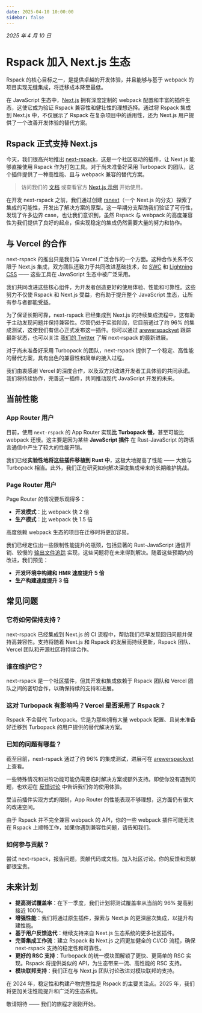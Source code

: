 ```yaml
---
date: 2025-04-10 10:00:00
sidebar: false
---
```


_2025 年 4 月 10 日_

# Rspack 加入 Next.js 生态

Rspack 的核心目标之一，是提供卓越的开发体验，并且能够与基于 webpack 的项目实现无缝集成，将迁移成本降至最低。

在 JavaScript 生态中，[Next.js](https://nextjs.org/) 拥有深度定制的 webpack 配置和丰富的插件生态，这使它成为验证 Rspack 兼容性和健壮性的理想选择。通过将 Rspack 集成到 Next.js 中，不仅展示了 Rspack 在复杂项目中的适用性，还为 Next.js 用户提供了一个改善开发体验的替代方案。

## Rspack 正式支持 Next.js

今天，我们很高兴地推出 [next-rspack](https://www.npmjs.com/package/next-rspack)，这是一个社区驱动的插件，让 Next.js 能够直接使用 Rspack 作为打包工具。对于尚未准备好采用 Turbopack 的团队，这个插件提供了一种高性能、且与 webpack 兼容的替代方案。

> 访问我们的 [文档](/guide/tech/next) 或查看官方 [Next.js 示例](https://github.com/vercel/next.js/tree/canary/examples/with-rspack) 开始使用。

在开发 next-rspack 之前，我们通过创建 [rsnext](https://github.com/ScriptedAlchemy/rsnext/tree/rspack)（一个 Next.js 的分支）探索了集成的可能性，开发出了解决方案的原型。这一早期分支帮助我们验证了可行性，发现了许多边界 case，也让我们意识到，虽然 Rspack 与 webpack 的高度兼容性为我们提供了良好的起点，但实现稳定的集成仍然需要大量的努力和协作。

## 与 Vercel 的合作

next-rspack 的推出只是我们与 Vercel 广泛合作的一个方面。这种合作关系不仅限于 Next.js 集成，双方团队还致力于共同改进基础技术，如 [SWC](https://swc.rs/) 和 [Lightning CSS](https://lightningcss.dev/) —— 这些工具在 JavaScript 生态中被广泛采用。

我们共同改进这些核心组件，为开发者创造更好的使用体验、性能和可靠性。这些努力不仅使 Rspack 和 Next.js 受益，也有助于提升整个 JavaScript 生态，让所有参与者都能受益。

为了保证长期可靠，next-rspack 已经集成到 Next.js 的持续集成流程中，这有助于主动发现问题并保持兼容性。尽管仍处于实验阶段，它目前通过了约 96% 的集成测试，这使我们有信心正式发布这一插件。你可以通过 [arewerspackyet](https://www.arewerspackyet.com/) 跟踪最新状态，也可以关注 [我们的 Twitter](https://x.com/rspack_dev) 了解 next-rspack 的最新进展。

对于尚未准备好采用 Turbopack 的团队，next-rspack 提供了一个稳定、高性能的替代方案，具有出色的兼容性和简单的接入过程。

我们由衷感谢 Vercel 的深度合作，以及双方对改进开发者工具体验的共同承诺。我们将持续协作，完善这一插件，共同推动现代 JavaScript 开发的未来。

## 当前性能

### App Router 用户

目前，使用 `next-rspack` 的 App Router 实现**比 Turbopack 慢**，甚至可能比 webpack 还慢。这主要是因为某些 **JavaScript 插件** 在 Rust-JavaScript 的跨语言通信中产生了较大的性能开销。

我们已经**实验性地将这些插件移植到 Rust 中**，这极大地提高了性能 —— 大致与 Turbopack 相当。此外，我们正在研究如何解决深度集成带来的长期维护挑战。

### Page Router 用户

Page Router 的情况要乐观得多：

- **开发模式**：比 webpack 快 2 倍
- **生产模式**：比 webpack 快 1.5 倍

高度依赖 webpack 生态的项目在迁移时将更加容易。

我们已经定位出一些限制性能提升的瓶颈，包括显著的 Rust-JavaScript 通信开销、较慢的 [输出文件追踪](https://nextjs.org/docs/pages/api-reference/config/next-config-js/output#how-it-works) 实现，这些问题将在未来得到解决。随着这些预期内的改进，我们预见：

- **开发环境中构建和 HMR 速度提升 5 倍**
- **生产构建速度提升 3 倍**

## 常见问题

### 它将如何保持支持？

next-rspack 已经集成到 Next.js 的 CI 流程中，帮助我们尽早发现回归问题并保持高兼容性。支持将随着 Next.js 和 Rspack 的发展而持续更新，Rspack 团队、Vercel 团队和开源社区将持续合作。

### 谁在维护它？

next-rspack 是一个社区插件，但其开发和集成依赖于 Rspack 团队和 Vercel 团队之间的密切合作，以确保持续的支持和进展。

### 这对 Turbopack 有影响吗？Vercel 是否采用了 Rspack？

Rspack 不会替代 Turbopack。它是为那些拥有大量 webpack 配置、且尚未准备好迁移到 Turbopack 的用户提供的替代解决方案。

### 已知的问题有哪些？

截至目前，next-rspack 通过了约 96% 的集成测试，进展可在 [arewerspackyet](https://www.arewerspackyet.com/) 上查看。

一些特殊情况和进阶功能可能仍需要临时解决方案或额外支持。即使你没有遇到问题，也欢迎在 [反馈讨论](https://github.com/vercel/next.js/discussions/77800) 中告诉我们你的使用体验。

受当前插件实现方式的限制，App Router 的性能表现不够理想，这方面仍有很大的改进空间。

由于 Rspack 并不完全兼容 webpack 的 API，你的一些 webpack 插件可能无法在 Rspack 上顺畅工作，如果你遇到兼容性问题，请告知我们。

### 如何参与贡献？

尝试 next-rspack，报告问题，贡献代码或文档，加入社区讨论。你的反馈和贡献都很宝贵。

## 未来计划

- **提高测试覆盖率**：在下一季度，我们计划将测试覆盖率从当前的 96% 提高到接近 100%。
- **增强性能**：我们将通过原生插件，探索与 Next.js 的更深层次集成，以提升构建性能。
- **基于用户反馈迭代**：继续支持来自 Next.js 生态系统的更多社区插件。
- **完善集成工作流**：建立 Rspack 和 Next.js 之间更加健全的 CI/CD 流程，确保 next-rspack 支持的稳定性和可靠性。
- **更好的 RSC 支持**：Turbopack 的统一模块图解锁了更快、更简单的 RSC 实现。Rspack 将提供类似的 API，为生态带来一流、高性能的 RSC 支持。
- **模块联邦支持**：我们正在与 Next.js 团队讨论改进对模块联邦的支持。

在 2024 年，稳定性和构建产物完整性是 Rspack 的主要关注点。2025 年，我们将更加关注性能提升和广泛的生态系统。

敬请期待 —— 我们的旅程才刚刚开始。
